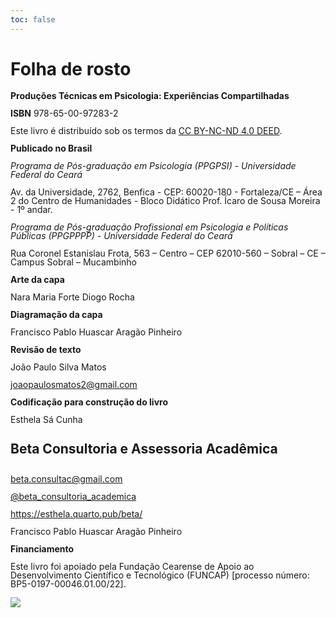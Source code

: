 ```yaml
---
toc: false
---
```


# Folha de rosto {.unnumbered}

::: {style="line-height: 1;"}
**Produções Técnicas em Psicologia: Experiências Compartilhadas**

**ISBN** 978-65-00-97283-2

Este livro é distribuído sob os termos da [CC BY-NC-ND 4.0 DEED](https://creativecommons.org/licenses/by-nc-nd/4.0/){.external target="_blank"}.

**Publicado no Brasil**

*Programa de Pós-graduação em Psicologia (PPGPSI) - Universidade Federal do Ceará*

Av. da Universidade, 2762, Benfica - CEP: 60020-180 - Fortaleza/CE – Área 2 do Centro de Humanidades - Bloco Didático Prof. Ícaro de Sousa Moreira - 1º andar.

*Programa de Pós-graduação Profissional em Psicologia e Políticas Públicas (PPGPPPP) - Universidade Federal do Ceará*

Rua Coronel Estanislau Frota, 563 – Centro – CEP 62010-560 – Sobral – CE – Campus Sobral – Mucambinho

**Arte da capa**

Nara Maria Forte Diogo Rocha

**Diagramação da capa**

Francisco Pablo Huascar Aragão Pinheiro

**Revisão de texto**

João Paulo Silva Matos

::: {.callout-note appearance="simple" icon="false"}
[joaopaulosmatos2\@gmail.com](mailto:%20joaopaulosmatos2@gmail.com)
:::

**Codificação para construção do livro**

Esthela Sá Cunha

::: {.callout-note appearance="simple" icon="false"}
## Beta Consultoria e Assessoria Acadêmica

<br> [beta.consultac\@gmail.com](mailto:%20beta.consultac@gmail.com)

[\@beta_consultoria_academica](https://www.instagram.com/beta_consultoria_academica/ "Instagram"){.external target="_blank"}

[https://esthela.quarto.pub/beta/](https://esthela.quarto.pub/beta/){.external target="_blank"}
:::

Francisco Pablo Huascar Aragão Pinheiro

**Financiamento**

Este livro foi apoiado pela Fundação Cearense de Apoio ao Desenvolvimento Científico e Tecnológico (FUNCAP) \[processo número: BP5-0197-00046.01.00/22\].
:::

![](./imagens/ficha-198318-1.png)
